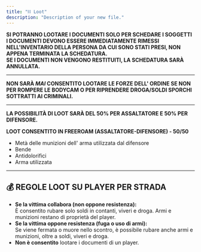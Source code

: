 ```yaml
---
title: "⛓️ Loot"
description: "Description of your new file."
---
```


**SI POTRANNO LOOTARE I DOCUMENTI SOLO PER SCHEDARE I SOGGETTI** \
**I DOCUMENTI DEVONO ESSERE IMMEDIATAMENTE RIMESSI NELL'INVENTARIO DELLA PERSONA DA CUI SONO STATI PRESI, NON APPENA TERMINATA LA SCHEDATURA.**\
**SE I DOCUMENTI NON VENGONO RESTITUITI, LA SCHEDATURA SARÀ ANNULLATA.**

---

**NON SARÀ&#x20;**_**MAI**_**&#x20;CONSENTITO LOOTARE LE FORZE DELL' ORDINE SE NON PER ROMPERE LE BODYCAM O PER RIPRENDERE DROGA/SOLDI SPORCHI SOTTRATTI AI CRIMINALI.**

---

**LA POSSIBILITÀ DI LOOT SARÀ DEL 50% PER ASSALTATORE E 50% PER DIFENSORE.**

**LOOT CONSENTITO IN FREEROAM (ASSALTATORE-DIFENSORE) - 50/50**&#x20;

- Metà delle munizioni dell' arma utilizzata dal difensore
- Bende
- Antidolorifici
- Arma utilizzata

---

## 💰 REGOLE LOOT SU PLAYER PER STRADA

- **Se la vittima collabora (non oppone resistenza):**\
  È consentito rubare solo soldi in contanti, viveri e droga. Armi e munizioni restano di proprietà del player.
- **Se la vittima oppone resistenza (fuga o uso di armi):**\
  Se viene fermata o muore nello scontro, è possibile rubare anche armi e munizioni, oltre a soldi, viveri e droga.
- **Non è consentito** lootare i documenti di un player.
